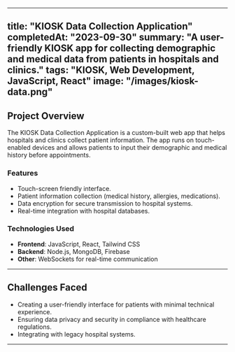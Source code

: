 
---
title: "KIOSK Data Collection Application"
completedAt: "2023-09-30"
summary: "A user-friendly KIOSK app for collecting demographic and medical data from patients in hospitals and clinics."
tags: "KIOSK, Web Development, JavaScript, React"
image: "/images/kiosk-data.png"
---

## Project Overview

The KIOSK Data Collection Application is a custom-built web app that helps hospitals and clinics collect patient information. The app runs on touch-enabled devices and allows patients to input their demographic and medical history before appointments.

### Features

- Touch-screen friendly interface.
- Patient information collection (medical history, allergies, medications).
- Data encryption for secure transmission to hospital systems.
- Real-time integration with hospital databases.

### Technologies Used

- **Frontend**: JavaScript, React, Tailwind CSS
- **Backend**: Node.js, MongoDB, Firebase
- **Other**: WebSockets for real-time communication

---

## Challenges Faced

- Creating a user-friendly interface for patients with minimal technical experience.
- Ensuring data privacy and security in compliance with healthcare regulations.
- Integrating with legacy hospital systems.
---
